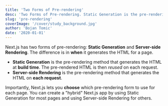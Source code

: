 ```yaml
---
title: 'Two Forms of Pre-rendering'
desc: 'Two Forms of Pre-rendering. Static Generation is the pre-rendering method that generates the HTML at build time. The pre-rendered HTML is then reused on each request.'
slug: 'pre-rendering'
coverImage: '/cover/study_background.jpg'
author: 'Bojan Tomic'
date: '2020-01-01'
---
```


Next.js has two forms of pre-rendering: **Static Generation** and **Server-side Rendering**. The difference is in **when** it generates the HTML for a page.

- **Static Generation** is the pre-rendering method that generates the HTML at **build time**. The pre-rendered HTML is then _reused_ on each request.
- **Server-side Rendering** is the pre-rendering method that generates the HTML on **each request**.

Importantly, Next.js lets you **choose** which pre-rendering form to use for each page. You can create a "hybrid" Next.js app by using Static Generation for most pages and using Server-side Rendering for others.
